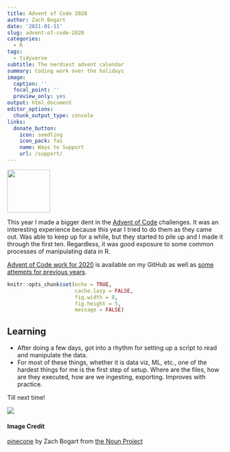 ```yaml
---
title: Advent of Code 2020
author: Zach Bogart
date: '2021-01-11'
slug: advent-of-code-2020
categories:
  - R
tags:
  - tidyverse
subtitle: The nerdiest advent calendar
summary: Coding work over the holidays
image:
  caption: ''
  focal_point: ''
  preview_only: yes
output: html_document
editor_options:
  chunk_output_type: console
links:
  donate_button:
    icon: seedling
    icon_pack: fas
    name: Ways to Support
    url: /support/
---
```


<!-- Icon Image: Small -->
<img src="featured.png" width="100"/> 

<!--Starting Blurb-->
This year I made a bigger dent in the [Advent of Code](https://adventofcode.com/) challenges. It was an interesting experience because this year I tried to do them as they came out. Was able to keep up for a while, but they started to pile up and I made it through the first ten. Regardless, it was good exposure to some common processes of manipulating data in R.

[Advent of Code work for 2020](https://github.com/zachbogart/advent_of_code/tree/master/2020) is available on my GitHub as well as [some attempts for previous years](https://github.com/zachbogart/advent_of_code/tree/master/older_years).

<!--Put actual work here-->
```r
knitr::opts_chunk$set(echo = TRUE, 
                      cache.lazy = FALSE,
                      fig.width = 8,
                      fig.height = 5,
                      message = FALSE)
```



<!--Section on Learning (general notes that came up)-->
## Learning

- After doing a few days, got into a rhythm for setting up a script to read and manipulate the data.
- For most of these things, whether it is data viz, ML, etc., one of the hardest things for me is the first step of setup. Where are the files, how are they executed, how are we ingesting, exporting. Improves with practice.

Till next time!

![](https://media.giphy.com/media/35EsMpEfGHkVoHbNTU/giphy.gif)

<!--Noun Image Credit-->
#### Image Credit
[pinecone](https://thenounproject.com/search/?creator=4129988&q=christmas&i=3644765) by Zach Bogart from [the Noun Project](https://thenounproject.com/)

